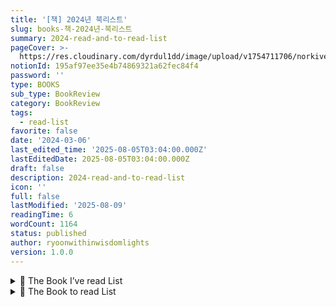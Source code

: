 ```yaml
---
title: '[책] 2024년 북리스트'
slug: books-책-2024년-북리스트
summary: 2024-read-and-to-read-list
pageCover: >-
  https://res.cloudinary.com/dyrdul1dd/image/upload/v1754711706/norkive-notion-images/1754711704740-Read.jpg
notionId: 195af97ee35e4b74869321a62fec84f4
password: ''
type: BOOKS
sub_type: BookReview
category: BookReview
tags:
  - read-list
favorite: false
date: '2024-03-06'
last_edited_time: '2025-08-05T03:04:00.000Z'
lastEditedDate: 2025-08-05T03:04:00.000Z
draft: false
description: 2024-read-and-to-read-list
icon: ''
full: false
lastModified: '2025-08-09'
readingTime: 6
wordCount: 1164
status: published
author: ryoonwithinwisdomlights
version: 1.0.0
---
```

<details>
<summary>📝 The Book I’ve read List</summary>
<details>
<summary>일반서적</summary>
- [우리는 다시 연결되어야 한다](https://product.kyobobook.co.kr/detail/S000000696021)
- [아스퍼걸](https://product.kyobobook.co.kr/detail/S000001899478)
- [쓰는 습관: 글쓰기가 어려운 너에게](https://m.yes24.com/Goods/Detail/111722145)

</details>


</details>

<details>
<summary>📝 The Book to read List</summary>
- [읽는 인간 리터러시를 경험하라](https://product.kyobobook.co.kr/detail/S000001835732)
- [가짜 노동 - 스스로 만드는 번아웃의 세계](https://product.kyobobook.co.kr/detail/S000061583967)
- [빅데이터 시대, 성과를 이끌어 내는 데이터 문해력](https://product.kyobobook.co.kr/detail/S000001019698)
- [비주얼 씽킹 -일 잘하는 사람들이 쓰는 간단한 표현의 기술](https://product.kyobobook.co.kr/detail/S000001533712)
- [<strong>제로에서 시작하는 자본론</strong>](https://www.aladin.co.kr/m/mproduct.aspx?ItemId=335630035)
- [<strong>영장류, 사이보그 그리고 여자</strong>](https://www.aladin.co.kr/m/mproduct.aspx?ItemId=323370781)
- [도나 해러웨이](https://www.aladin.co.kr/m/mproduct.aspx?ItemId=323370781)
- [<strong>샐러리맨, 아인슈타인 되기 프로젝트</strong>](https://www.yes24.com/Product/Goods/116768125)
- [<strong>그런 깨달음은 없다</strong>](https://www.yes24.com/Product/goods/33139186)

</details>

